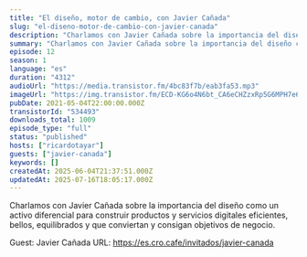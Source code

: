 ```yaml
---
title: "El diseño, motor de cambio, con Javier Cañada"
slug: "el-diseno-motor-de-cambio-con-javier-canada"
description: "Charlamos con Javier Cañada sobre la importancia del diseño como un activo diferencial para construir productos y servicios digitales eficientes, bellos, equilibrados y que conviertan y consigan objetivos de negocio.\n\nGuest: Javier Cañada\nURL: https://es.cro.cafe/invitados/javier-canada"
summary: "Charlamos con Javier Cañada sobre la importancia del diseño como un activo diferencial para construir productos y servicios digitales eficientes, bellos, equilibrados y que conviertan y consigan objetivos de negocio."
episode: 12
season: 1
language: "es"
duration: "4312"
audioUrl: "https://media.transistor.fm/4bc83f7b/eab3fa53.mp3"
imageUrl: "https://img.transistor.fm/ECD-KG6o4N6bt_CA6eCHZzxRp5G6MPH7e6DJkIU1190/rs:fill:3000:3000:1/q:60/aHR0cHM6Ly9pbWct/dXBsb2FkLXByb2R1/Y3Rpb24udHJhbnNp/c3Rvci5mbS82NWFj/MGI4NmFlOTNjMzk4/Njg2MWU0YWZhYzQz/MzU0ZS5qcGc.webp"
pubDate: 2021-05-04T22:00:00.000Z
transistorId: "534493"
downloads_total: 1009
episode_type: "full"
status: "published"
hosts: ["ricardotayar"]
guests: ["javier-canada"]
keywords: []
createdAt: 2025-06-04T21:37:51.000Z
updatedAt: 2025-07-16T18:05:17.000Z
---
```


Charlamos con Javier Cañada sobre la importancia del diseño como un activo diferencial para construir productos y servicios digitales eficientes, bellos, equilibrados y que conviertan y consigan objetivos de negocio.

Guest: Javier Cañada
URL: https://es.cro.cafe/invitados/javier-canada

